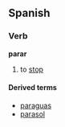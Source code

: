 ==Spanish==
===Verb===
'''parar'''

# to [[stop]]

====Derived terms====
*[[paraguas]]<!-- or is it derived from "para"? -->
*[[parasol]]<!-- or is it derived from "para"? -->